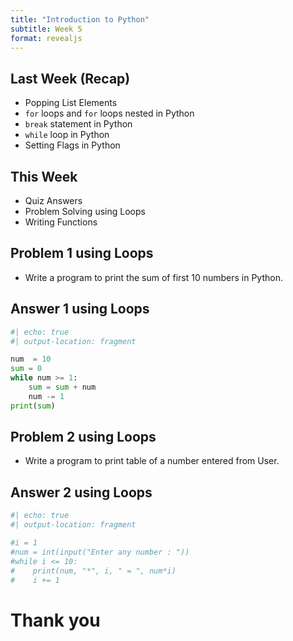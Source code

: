 ```yaml
---
title: "Introduction to Python"
subtitle: Week 5
format: revealjs
---
```



## Last Week (Recap)

-  Popping List Elements
- `for` loops and `for` loops nested in Python
- `break` statement in Python
- `while` loop in Python
-  Setting Flags in Python

## This Week

- Quiz Answers
- Problem Solving using Loops
- Writing Functions 

## Problem 1 using Loops 

- Write a program to print the sum of first 10 numbers in Python.

## Answer 1 using Loops 


```python
#| echo: true
#| output-location: fragment

num  = 10
sum = 0 
while num >= 1:
    sum = sum + num
    num -= 1 
print(sum)
```

## Problem 2 using Loops

- Write a program to print table of a number entered from User.

## Answer 2 using Loops 

```python

#| echo: true
#| output-location: fragment

#i = 1
#num = int(input("Enter any number : "))
#while i <= 10:
#    print(num, "*", i, " = ", num*i)
#    i += 1

```


# Thank you